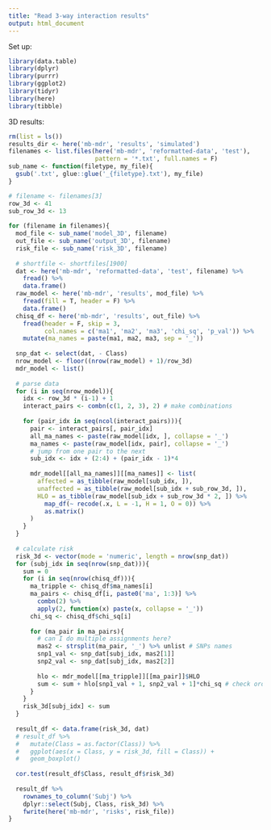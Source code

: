 ```yaml
---
title: "Read 3-way interaction results"
output: html_document
---
```


Set up:

```r
library(data.table)
library(dplyr)
library(purrr)
library(ggplot2)
library(tidyr)
library(here)
library(tibble)
```

3D results:

```r
rm(list = ls())
results_dir <- here('mb-mdr', 'results', 'simulated')
filenames <- list.files(here('mb-mdr', 'reformatted-data', 'test'), 
                        pattern = '*.txt', full.names = F)
sub_name <- function(filetype, my_file){
  gsub('.txt', glue::glue('_{filetype}.txt'), my_file)
}

# filename <- filenames[3]
row_3d <- 41
sub_row_3d <- 13
  
for (filename in filenames){
  mod_file <- sub_name('model_3D', filename)
  out_file <- sub_name('output_3D', filename)
  risk_file <- sub_name('risk_3D', filename)
  
  # shortfile <- shortfiles[1900]
  dat <- here('mb-mdr', 'reformatted-data', 'test', filename) %>% 
    fread() %>% 
    data.frame()
  raw_model <- here('mb-mdr', 'results', mod_file) %>%
    fread(fill = T, header = F) %>%
    data.frame()
  chisq_df <- here('mb-mdr', 'results', out_file) %>%
    fread(header = F, skip = 3, 
          col.names = c('ma1', 'ma2', 'ma3', 'chi_sq', 'p_val')) %>%
    mutate(ma_names = paste(ma1, ma2, ma3, sep = '_'))
  
  snp_dat <- select(dat, - Class)
  nrow_model <- floor((nrow(raw_model) + 1)/row_3d)
  mdr_model <- list()
  
  # parse data
  for (i in seq(nrow_model)){
    idx <- row_3d * (i-1) + 1
    interact_pairs <- combn(c(1, 2, 3), 2) # make combinations
    
    for (pair_idx in seq(ncol(interact_pairs))){
      pair <- interact_pairs[, pair_idx]
      all_ma_names <- paste(raw_model[idx, ], collapse = '_')
      ma_names <- paste(raw_model[idx, pair], collapse = '_')
      # jump from one pair to the next
      sub_idx <- idx + (2:4) + (pair_idx - 1)*4 
      
      mdr_model[[all_ma_names]][[ma_names]] <- list(
        affected = as_tibble(raw_model[sub_idx, ]),
        unaffected = as_tibble(raw_model[sub_idx + sub_row_3d, ]),
        HLO = as_tibble(raw_model[sub_idx + sub_row_3d * 2, ]) %>%
          map_df(~ recode(.x, L = -1, H = 1, O = 0)) %>%
          as.matrix()
      )    
    }
  }
  
  # calculate risk
  risk_3d <- vector(mode = 'numeric', length = nrow(snp_dat))
  for (subj_idx in seq(nrow(snp_dat))){
    sum = 0
    for (i in seq(nrow(chisq_df))){
      ma_tripple <- chisq_df$ma_names[i]
      ma_pairs <- chisq_df[i, paste0('ma', 1:3)] %>%
        combn(2) %>%
        apply(2, function(x) paste(x, collapse = '_'))
      chi_sq <- chisq_df$chi_sq[i]
      
      for (ma_pair in ma_pairs){
        # can I do multiple assignments here?
        mas2 <- strsplit(ma_pair, '_') %>% unlist # SNPs names
        snp1_val <- snp_dat[subj_idx, mas2[1]] 
        snp2_val <- snp_dat[subj_idx, mas2[2]]
        
        hlo <- mdr_model[[ma_tripple]][[ma_pair]]$HLO
        sum <- sum + hlo[snp1_val + 1, snp2_val + 1]*chi_sq # check order here      
      }
    }
    risk_3d[subj_idx] <- sum
  }
  
  result_df <- data.frame(risk_3d, dat) 
  # result_df %>%
  #   mutate(Class = as.factor(Class)) %>%
  #   ggplot(aes(x = Class, y = risk_3d, fill = Class)) +
  #   geom_boxplot()
  
  cor.test(result_df$Class, result_df$risk_3d)
  
  result_df %>% 
    rownames_to_column('Subj') %>%
    dplyr::select(Subj, Class, risk_3d) %>%
    fwrite(here('mb-mdr', 'risks', risk_file))
}

```


